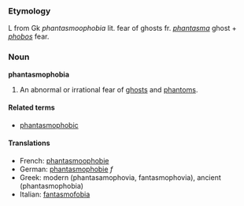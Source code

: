 ===Etymology===
L from Gk ''phantasmoophobia'' lit. fear of ghosts fr. ''[[phantasma]]'' ghost + ''[[phobos]]'' fear.

===Noun===
'''phantasmophobia'''

#An abnormal or irrational fear of [[ghost]]s and [[phantom]]s.

====Related terms====
*[[phantasmophobic]]

====Translations====
*French: [[phantasmoophobie]]
*German: [[phantasmophobie]] ''f''
*Greek: modern (phantasamophovia, fantasmophovia), ancient (phantasmophobia)
*Italian: [[fantasmofobia]]